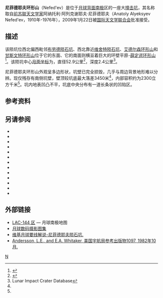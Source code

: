 {{lunar crater data
| image=Nefed'ev LRO WAC.jpg
| caption= [[月球勘测轨道飞行器|月球勘测轨道飞行器]]拍摄的图像，尼菲德耶夫陨石坑位于中间，左上部是[[薛定谔环形山|薛定谔环形山]]。
| latitude = 81.07
| N_or_S = S
| longitude = 135.77
| E_or_W = E
| diameter = 52.9公里
| depth = 2.4公里
| colong = 
| eponym = 阿纳托利·尼菲德耶夫
}}

'''尼菲德耶夫环形山'''（Nefed'ev）是位于[[月球背面|月球背面]][[月球南极|南极]]区的一座大[[撞击坑|撞击坑]]，其名称取自[[前苏联|前苏联]][[天文学家|天文学家]]阿纳托利·阿列克谢耶夫·尼菲德耶夫（Anatoly Alyeksyev Nefed'ev，1910年-1976年），2009年1月22日被[[国际天文学联合会|国际天文学联合会]]批准接受。

==描述== 
该陨坑位西北偏西毗邻[[布劳德陨石坑|布劳德陨石坑]]、西北靠近[[维舍特陨石坑|维舍特陨石坑]]、[[艾德尔森环形山|艾德尔森环形山]]和[[甘斯文特环形山|甘斯文特环形山]]位于它的东面、它的南面则横亘着巨大的环壁平原-[[薛定谔环形山|薛定谔环形山]]<ref>{{Cite web |url=http://planetarynames.wr.usgs.gov/images/Lunar/lac_144_wac.pdf |title=Crater Nefed'ev on LAC-144 map. |accessdate=2016-11-05 |archive-date=2016-12-13 |archive-url=https://web.archive.org/web/20161213051032/https://planetarynames.wr.usgs.gov/images/Lunar/lac_144_wac.pdf |dead-url=no }}</ref>。该陨坑中心[[月面坐标|月面坐标]]为{{Coord|81.07|S|135.77|E|globe:Moon|nogoogle=1|noosm=1}}，直径52.9公里<ref name="IAU">{{Cite web |url=http://planetarynames.wr.usgs.gov/Feature/14538 |title=Directory of the International Astronomical Union |accessdate=2016-11-05 |archive-date=2017-12-01 |archive-url=https://web.archive.org/web/20171201081110/https://planetarynames.wr.usgs.gov/Feature/14538 |dead-url=no }}</ref>，深度2.4公里<ref name=LICD>Lunar Impact Crater Database</ref>。

尼菲德耶夫环形山外观呈多边形状，坑壁已完全损毁，几乎与周边背景地形难以分辨。现仅残存有南侧坑壁，壁顶较坑底最大落差3450米<ref name="LICD"/>，内部容积约为2300立方千米<ref name="LICD"/>。坑内地表凹凸不平，坑底中央分布有一道长条状的凹陷区。

==参考资料==
{{reflist}}

==另请参阅==
* {{cite web
| author = [[USGS|USGS]]/[[IAU|IAU]]
| date = Oct 18, 2010
| title = Nefed'ev on Moon
| publisher = USGS Astrogeology
| work = Gazetteer of Planetary Nomenclature
| url = http://planetarynames.wr.usgs.gov/Feature/14538?__fsk=1919782641
| accessdate = 2012-03-04
| archive-date = 2012-03-29
| archive-url = https://web.archive.org/web/20120329012550/http://planetarynames.wr.usgs.gov/Feature/14538?__fsk=1919782641
| dead-url = no
}}
* {{cite book
  | last1 = Andersson
  | first1 = L. E.
  | last2 = Whitaker
  | first2 = E. A.
  | authorlink2 = Ewen Whitaker
  | date = 1982
  | title = [[NASA|NASA]] Catalogue of Lunar Nomenclature
  | publisher = NASA RP-1097
  | ref = harv
  }}
* {{cite web
  | last = Blue
  | first = Jennifer
  | date = July 25, 2007
  | title = Gazetteer of Planetary Nomenclature
  | publisher = [[United_States_Geological_Survey|USGS]]
  | url = http://planetarynames.wr.usgs.gov/
  | accessdate = 2007-08-05
  | ref = harv
  | archive-date = 2018-12-25
  | archive-url = https://web.archive.org/web/20181225170157/https://planetarynames.wr.usgs.gov/
  | dead-url = no
  }}
* {{cite book
  | last1 = Bussey
  | first1 = B.
  | authorlink1 = Ben Bussey
  | last2 = Spudis
  | first2 = P.
  | authorlink2 = Paul Spudis
  | date = 2004
  | title = The Clementine Atlas of the Moon
  | publisher = Cambridge University Press
  | location = New York
  | isbn = 978-0-521-81528-4
  | ref = harv
  }}
* {{cite book
  | last1 = Cocks
  | first1 = Elijah E.
  | last2 = Cocks
  | first2 = Josiah C.
  | date = 1995
  | title = Who's Who on the Moon: A Biographical Dictionary of Lunar Nomenclature
  | url = https://archive.org/details/isbn_9780936389271
  | publisher = Tudor Publishers
  | isbn = 978-0-936389-27-1
  | ref = harv
  }}
* {{cite web
  | last = McDowell
  | first = Jonathan
  | date = July 15, 2007
  | url = http://host.planet4589.org/astro/lunar/
  | title = Lunar Nomenclature
  | publisher = Jonathan's Space Report
  | accessdate = 2007-10-24
  | ref = harv
  | archive-date = 2018-12-25
  | archive-url = https://web.archive.org/web/20181225170156/http://host.planet4589.org/astro/lunar/
  | dead-url = no
  }}
* {{cite journal| last1 = Menzel| first1 = D. H.| last2 = Minnaert| first2 = M.| last3 = Levin| first3 = B.| last4 = Dollfus| first4 = A.| last5 = Bell| first5 = B.| title = Report on Lunar Nomenclature by the Working Group of Commission 17 of the IAU| doi = 10.1007/BF00171763| journal = Space Science Reviews| volume = 12| issue = 2| pages = 136–186| year = 1971| pmid = | pmc =| bibcode = 1971SSRv...12..136M| ref = harv}}
* {{cite book
  | first = Patrick
  | last = Moore
  | authorlink = Patrick Moore
  | date = 2001
  | title = On the Moon
  | url = https://archive.org/details/patrickmooreonmo00patr
  | publisher = Sterling Publishing Co
  | isbn = 978-0-304-35469-6
  | ref = harv
  }}
* {{cite book
  | first = Fred W.
  | last = Price
  | date = 1988
  | title = The Moon Observer's Handbook
  | publisher = Cambridge University Press
  | isbn = 978-0-521-33500-3
  | ref = harv
  }}
* {{cite book
  | last = Rükl
  | first = Antonín
  | authorlink = Antonín Rükl
  | date = 1990
  | title = Atlas of the Moon
  | publisher = Kalmbach Books
  | isbn = 978-0-913135-17-4
  | ref = harv
  }}
* {{cite book
  | last = Webb
  | first = Rev. T. W.
  | authorlink = Thomas William Webb
  | date = 1962
  | title = Celestial Objects for Common Telescopes
  | url = https://archive.org/details/celestialobjects00webb
  | edition = 6th revised
  | publisher = Dover
  | isbn = 978-0-486-20917-3
  | ref = harv
  }}
* {{cite book
  | first = Ewen A.
  | last = Whitaker
  | authorlink = Ewen Whitaker
  | date = 1999
  | title = Mapping and Naming the Moon
  | publisher = Cambridge University Press
  | isbn = 978-0-521-62248-6
  | ref = harv
  }}
* {{cite book
  | first = Peter T.
  | last = Wlasuk
  | date = 2000
  | title = Observing the Moon
  | publisher = Springer
  | isbn = 978-1-85233-193-1
  | ref = harv
 }}

==外部链接==
*[http://planetarynames.wr.usgs.gov/images/Lunar/lac_144_lo.pdf LAC-144 区] {{Wayback|url=http://planetarynames.wr.usgs.gov/images/Lunar/lac_144_lo.pdf |date=20130220225739 }} — 月球南极地图
*[http://www.lpi.usra.edu/resources/lunar_orbiter/bin/srch_nam.shtml?Nefed%27ev%7C0 月球数码摄影图集] {{Wayback|url=http://www.lpi.usra.edu/resources/lunar_orbiter/bin/srch_nam.shtml?Nefed%27ev%7C0 |date=20160304083001 }}
*[http://the-moon.wikispaces.com/Nefed%27ev 维基月球要线解说-尼菲德耶夫陨石坑.] {{Wayback|url=http://the-moon.wikispaces.com/Nefed%27ev |date=20180301061724 }}
*[http://planet4589.org/astro/lunar/RP-1097.pdf Andersson, L.E., and E.A. Whitaker, 美国宇航局参考出版物1097, 1982年10月.] {{Wayback|url=http://planet4589.org/astro/lunar/RP-1097.pdf |date=20141006125838 }}

[[Category:月球环形山|N]]
{{月球環形山 (L-N)}}